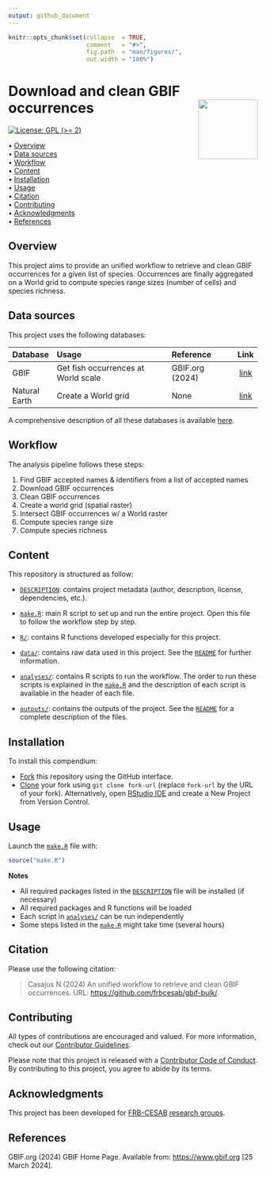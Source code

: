 ```yaml
---
output: github_document
---
```


<!-- README.md is generated from README.Rmd. Please edit that file -->


```r
knitr::opts_chunk$set(collapse  = TRUE,
                      comment   = "#>",
                      fig.path  = "man/figures/",
                      out.width = "100%")
```



# Download and clean GBIF occurrences <img src="https://raw.githubusercontent.com/FRBCesab/templates/main/logos/compendium-sticker.png" align="right" style="float:right; height:120px;"/>


<!-- badges: start -->
[![License: GPL (>= 2)](https://img.shields.io/badge/License-GPL%20%28%3E%3D%202%29-blue.svg)](https://choosealicense.com/licenses/gpl-2.0/)
<!-- badges: end -->


<p align="left">
  • <a href="#overview">Overview</a><br>
  • <a href="#data-sources">Data sources</a><br>
  • <a href="#workflow">Workflow</a><br>
  • <a href="#content">Content</a><br>
  • <a href="#installation">Installation</a><br>
  • <a href="#usage">Usage</a><br>
  • <a href="#citation">Citation</a><br>
  • <a href="#contributing">Contributing</a><br>
  • <a href="#acknowledgments">Acknowledgments</a><br>
  • <a href="#references">References</a>
</p>



## Overview

This project aims to provide an unified workflow to retrieve and clean GBIF occurrences for a given list of species. Occurrences are finally aggregated on a World grid to compute species range sizes (number of cells) and species richness.



## Data sources

This project uses the following databases:

| Database        | Usage                                        | Reference                 | Link   |
| :-------------- | :------------------------------------------- | :------------------------ | :----: |
| GBIF            | Get fish occurrences at World scale          | GBIF.org (2024)           | [link](https://www.gbif.org/)    |
| Natural Earth   | Create a World grid                          | None                      | [link](https://www.naturalearthdata.com) |

A comprehensive description of all these databases is available [here](https://github.com/frbcesab/gbif-bulk/blob/main/data/README.md).



## Workflow

The analysis pipeline follows these steps:

1. Find GBIF accepted names & identifiers from a list of accepted names
2. Download GBIF occurrences
3. Clean GBIF occurrences
4. Create a world grid (spatial raster)
5. Intersect GBIF occurrences w/ a World raster
6. Compute species range size
7. Compute species richness


## Content

This repository is structured as follow:

- [`DESCRIPTION`](https://github.com/frbcesab/gbif-bulk/blob/main/DESCRIPTION): contains project metadata (author, description, license, dependencies, etc.).

- [`make.R`](https://github.com/frbcesab/gbif-bulk/blob/main/make.R): main R script to set up and run the entire project. Open this file to follow the workflow step by step.

- [`R/`](https://github.com/frbcesab/gbif-bulk/blob/main/R): contains R functions developed especially for this project.

- [`data/`](https://github.com/frbcesab/gbif-bulk/blob/main/data): contains raw data used in this project. See the [`README`](https://github.com/frbcesab/gbif-bulk/blob/main/data/README.md) for further information.

- [`analyses/`](https://github.com/frbcesab/gbif-bulk/blob/main/analyses): contains R scripts to run the workflow. The order to run these scripts is explained in the [`make.R`](https://github.com/frbcesab/gbif-bulk/blob/main/make.R) and the description of each script is available in the header of each file.

- [`outputs/`](https://github.com/frbcesab/gbif-bulk/blob/main/outputs): contains the outputs of the project. See the [`README`](https://github.com/frbcesab/gbif-bulk/blob/main/outputs/README.md) for a complete description of the files.



## Installation

To install this compendium:

- [Fork](https://docs.github.com/en/get-started/quickstart/contributing-to-projects) 
this repository using the GitHub interface.
- [Clone](https://docs.github.com/en/repositories/creating-and-managing-repositories/cloning-a-repository) 
your fork using `git clone fork-url` (replace `fork-url` by the URL of your fork). 
Alternatively, open [RStudio IDE](https://posit.co/products/open-source/rstudio/) 
and create a New Project from Version Control.



## Usage

Launch the [`make.R`](https://github.com/frbcesab/gbif-bulk/blob/main/make.R)
file with:

```r
source("make.R")
```

**Notes**

- All required packages listed in the [`DESCRIPTION`](https://github.com/frbcesab/gbif-bulk/blob/main/DESCRIPTION) file will be installed (if necessary)
- All required packages and R functions will be loaded
- Each script in [`analyses/`](https://github.com/frbcesab/gbif-bulk/blob/main/analyses) can be run independently
- Some steps listed in the [`make.R`](https://github.com/frbcesab/gbif-bulk/blob/main/make.R) might take time (several hours)



## Citation

Please use the following citation: 

> Casajus N (2024) An unified workflow to retrieve and clean GBIF occurrences. URL: <https://github.com/frbcesab/gbif-bulk/>.



## Contributing

All types of contributions are encouraged and valued. For more information, 
check out our [Contributor Guidelines](https://github.com/frbcesab/gbif-bulk/blob/main/CONTRIBUTING.md).

Please note that this project is released with a 
[Contributor Code of Conduct](https://contributor-covenant.org/version/2/1/CODE_OF_CONDUCT.html). 
By contributing to this project, you agree to abide by its terms.



## Acknowledgments

This project has been developed for 
[FRB-CESAB](https://www.fondationbiodiversite.fr/en/about-the-foundation/le-cesab/) 
[research groups](https://www.fondationbiodiversite.fr/en/the-frb-in-action/programs-and-projects/le-cesab/).



## References

GBIF.org (2024) GBIF Home Page. Available from: <https://www.gbif.org> [25 March 2024].
